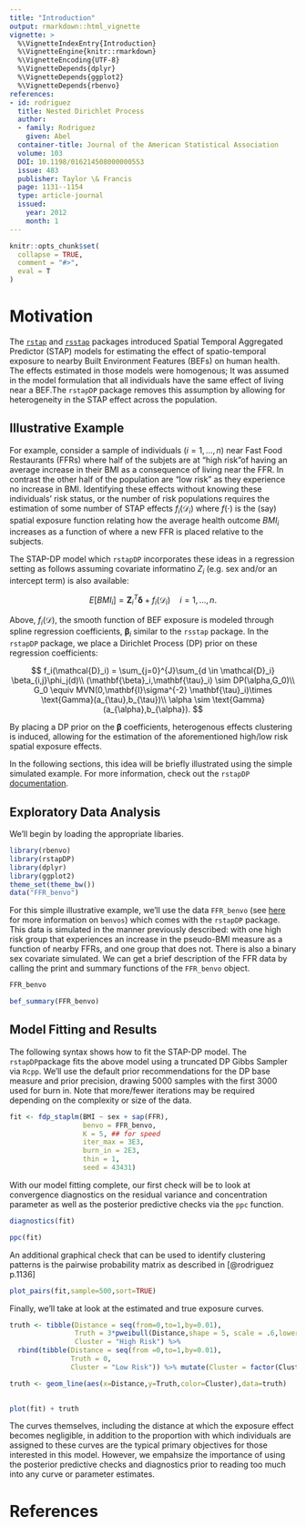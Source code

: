 ```yaml
---
title: "Introduction"
output: rmarkdown::html_vignette
vignette: >
  %\VignetteIndexEntry{Introduction}
  %\VignetteEngine{knitr::rmarkdown}
  %\VignetteEncoding{UTF-8}
  %\VignetteDepends{dplyr}
  %\VignetteDepends{ggplot2}
  %\VignetteDepends{rbenvo}
references:
- id: rodriguez
  title: Nested Dirichlet Process
  author:
  - family: Rodriguez
    given: Abel
  container-title: Journal of the American Statistical Association
  volume: 103
  DOI: 10.1198/016214508000000553
  issue: 483
  publisher: Taylor \& Francis
  page: 1131--1154
  type: article-journal
  issued:
    year: 2012
    month: 1
---
```


```r
knitr::opts_chunk$set(
  collapse = TRUE,
  comment = "#>",
  eval = T
)
```


# Motivation

The [`rstap`](https://biostatistics4socialimpact.github.io/rstap) 
and [`rsstap`](https://apeterson91.github.io/rsstap) packages introduced 
Spatial Temporal Aggregated Predictor (STAP) models for estimating the effect of 
spatio-temporal exposure to nearby Built Environment Features (BEFs) on human health. The effects
estimated in those models were homogenous; It was assumed in the model formulation that all individuals have the same effect of living near a BEF.The `rstapDP` package removes this assumption by allowing for heterogeneity in the STAP effect across the population. 

## Illustrative Example

For example, consider a sample of individuals $(i=1,...,n)$ near Fast Food Restaurants (FFRs) where half of the subjets are at "high risk"of having an average increase in their BMI as a consequence of living near the FFR. 
In contrast the other half of the population are "low risk" as they experience no increase
in BMI. Identifying these effects without knowing these individuals' risk status, 
or the number of risk populations requires the estimation of some number of STAP effects $f_i(\mathcal{D}_i)$ where $f(\cdot)$ is the (say) spatial exposure function relating how the average health outcome $BMI_i$ increases as a function of where a new FFR is placed relative to the subjects.


The STAP-DP model which `rstapDP`  incorporates these ideas in a regression setting as follows assuming covariate informatino $Z_i$ (e.g. sex and/or an intercept term) is also available:

$$
E[BMI_i] =  \mathbf{Z}_i^{T} \mathbf{\delta} + f_i(\mathcal{D}_i) \quad i = 1,...,n.
$$

Above, $f_i(\mathcal{D})$, the smooth function of BEF exposure  is modeled through
spline regression coefficients, $\mathbf{\beta}_i$ similar to the `rsstap` package. In the `rstapDP` package, we place a Dirichlet Process (DP)  prior on these regression coefficients:

$$
f_i(\mathcal{D}_i) = \sum_{j=0}^{J}\sum_{d \in \mathcal{D}_i} \beta_{i,j}\phi_j(d)\\
(\mathbf{\beta}_i,\mathbf{\tau}_i)  \sim  DP(\alpha,G_0)\\
G_0 \equiv MVN(0,\mathbf{I}\sigma^{-2} \mathbf{\tau}_i)\times \text{Gamma}(a_{\tau},b_{\tau})\\
\alpha \sim \text{Gamma}(a_{\alpha},b_{\alpha}).
$$

By placing a DP prior on the $\mathbf{\beta}$ coefficients, heterogenous effects clustering is induced, allowing for the estimation of the aforementioned high/low risk spatial exposure effects.

In the following sections, this idea will be briefly illustrated using the simple simulated example. For more information, check out the `rstapDP` [documentation](https://apeterson91.github.io/rstapDP/reference/index.html).

## Exploratory Data Analysis
We'll begin by loading the appropriate libaries.


```r
library(rbenvo)
library(rstapDP)
library(dplyr)
library(ggplot2)
theme_set(theme_bw())
data("FFR_benvo")
```

For this simple illustrative example, we'll use the data `FFR_benvo` (see [here](https://apeterson91.github.io/rbenvo/) for more information on `benvos`) which comes with the `rstapDP` package. This data is simulated in the manner previously described: with one high risk group that experiences an increase in the pseudo-BMI measure as a function of nearby FFRs, and one group that does not. There is also a binary sex covariate simulated. We can get a brief description of the FFR data by calling the print and summary functions of the `FFR_benvo` object.

```r
FFR_benvo
```


```r
bef_summary(FFR_benvo)
```


## Model Fitting and Results

The following syntax shows how to fit the STAP-DP model. The `rstapDP`package fits the above model using a truncated DP Gibbs Sampler via `Rcpp`. We'll use the default prior recommendations for the DP base measure and prior precision, drawing 5000 samples with the first 3000 used for burn in. Note that more/fewer iterations may be required depending on the complexity or 
size of the data.


```r
fit <- fdp_staplm(BMI ~ sex + sap(FFR),
                  benvo = FFR_benvo,
                  K = 5, ## for speed
                  iter_max = 3E3,
                  burn_in = 2E3,
                  thin = 1,
                  seed = 43431)
```


With our model fitting complete, our first check will be to look at convergence diagnostics on the residual variance and concentration parameter as well as the posterior predictive checks via the `ppc` function.

```r
diagnostics(fit)
```

```r
ppc(fit)
```

An additional graphical check that can be used to identify clustering patterns is the pairwise probability matrix as described in [@rodriguez p.1136]

```r
plot_pairs(fit,sample=500,sort=TRUE)
```

Finally, we'll take at look at the estimated and true exposure curves.

```r
truth <- tibble(Distance = seq(from=0,to=1,by=0.01),
                Truth = 3*pweibull(Distance,shape = 5, scale = .6,lower.tail = F),
                Cluster = "High Risk") %>%
  rbind(tibble(Distance = seq(from =0,to=1,by=0.01),
               Truth = 0,
               Cluster = "Low Risk")) %>% mutate(Cluster = factor(Cluster))

truth <- geom_line(aes(x=Distance,y=Truth,color=Cluster),data=truth)
  
```



```r
plot(fit) + truth
```

The curves themselves, including the distance at which the exposure effect becomes negligible, in addition to the proportion with which individuals are assigned to these curves are the typical primary objectives for those interested in this model. However, we empahsize the importance of using the posterior predictive checks and diagnostics prior to reading too much into any curve or parameter estimates.


# References
